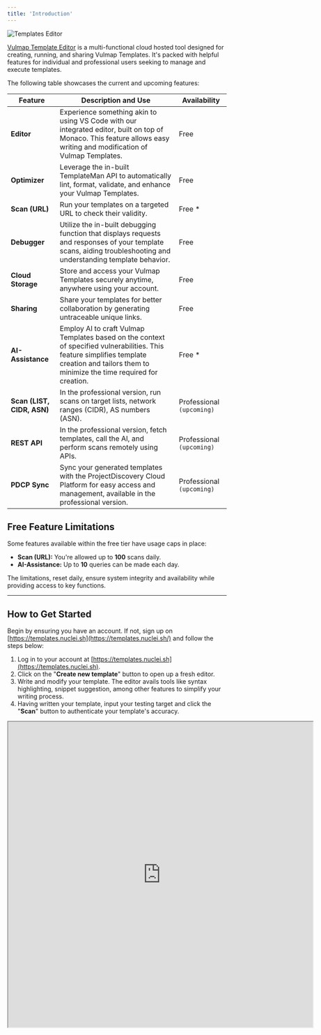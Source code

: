 ```yaml
---
title: 'Introduction'
---
```


![Templates Editor](/images/editor.jpg)

[Vulmap Template Editor](https://templates.nuclei.sh) is a multi-functional cloud hosted tool designed for creating, running, and sharing Vulmap Templates. It's packed with helpful features for individual and professional users seeking to manage and execute templates.

The following table showcases the current and upcoming features:

| Feature                | Description and Use                                                                                                                                                                                                              | Availability              |
| ---------------------- | --------------------------------------------------------------------------------------------------------------------------------------------------------------------------------------------------------------------------------- | ------------------------- |
| **Editor**                | Experience something akin to using VS Code with our integrated editor, built on top of Monaco. This feature allows easy writing and modification of Vulmap Templates.                                                              | Free                      |
| **Optimizer**             | Leverage the in-built TemplateMan API to automatically lint, format, validate, and enhance your Vulmap Templates.                                                                                                                 | Free                      |
| **Scan (URL)**            | Run your templates on a targeted URL to check their validity.                                                                                                                                                                   | Free \*                   |
| **Debugger**              | Utilize the in-built debugging function that displays requests and responses of your template scans, aiding troubleshooting and understanding template behavior.                                                                 | Free                      |
| **Cloud Storage**         | Store and access your Vulmap Templates securely anytime, anywhere using your account.                                                                                                                                             | Free                      |
| **Sharing**               | Share your templates for better collaboration by generating untraceable unique links.                                                                                                                                             | Free                      |
| **AI-Assistance**         | Employ AI to craft Vulmap Templates based on the context of specified vulnerabilities. This feature simplifies template creation and tailors them to minimize the time required for creation.                             | Free \*                   |
| **Scan (LIST, CIDR, ASN)**| In the professional version, run scans on target lists, network ranges (CIDR), AS numbers (ASN).                                                                                                                                  | Professional `(upcoming)` |
| **REST API**              | In the professional version, fetch templates, call the AI, and perform scans remotely using APIs.                                                                                                                                 | Professional `(upcoming)` |
| **PDCP Sync**             | Sync your generated templates with the ProjectDiscovery Cloud Platform for easy access and management, available in the professional version.                                                                                       | Professional `(upcoming)` |

## Free Feature Limitations

Some features available within the free tier have usage caps in place:

- **Scan (URL):** You're allowed up to **100** scans daily.
- **AI-Assistance:** Up to **10** queries can be made each day.

The limitations, reset daily, ensure system integrity and availability while providing access to key functions.

***
## How to Get Started

Begin by ensuring you have an account. If not, sign up on [https://templates.nuclei.sh](https://templates.nuclei.sh/) and follow the steps below:

1. Log in to your account at [https://templates.nuclei.sh](https://templates.nuclei.sh).
2. Click on the "**Create new template**" button to open up a fresh editor.
3. Write and modify your template. The editor avails tools like syntax highlighting, snippet suggestion, among other features to simplify your writing process.
4. Having written your template, input your testing target and click the "**Scan**" button to authenticate your template's accuracy.

<iframe src="https://templates.nuclei.sh/public/CVE-2023-0297" width="700px" height="700px"></iframe>